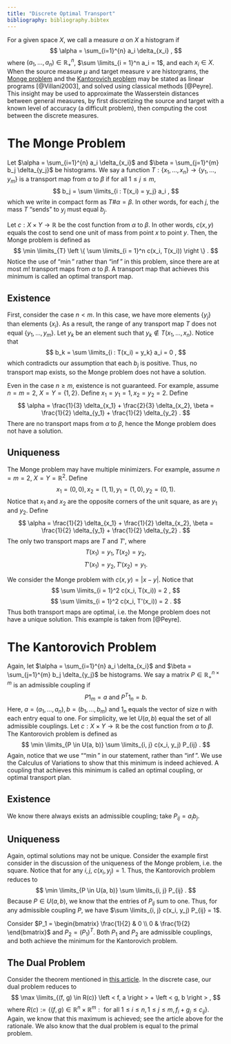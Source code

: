```yaml
---
title: "Discrete Optimal Transport"
bibliography: bibliography.bibtex
---
```


\usepackage{bbm}

For a given space $X$, we call a measure $\alpha$ on $X$ a histogram if 
$$ \alpha = \sum_{i=1}^{n} a_i \delta_{x_i} , $$
where $(a_1, \ldots, a_n) \in \mathbb{R}_+^n$, $\sum \limits_{i = 1}^n a_i = 1$, and each $x_i \in X$.
When the source measure $\mu$ and target measure $\nu$ are historgrams, the 
[Monge problem](https://www.otwiki.xyz/wiki/Monge_Problem) and the [Kantorovich problem](https://otwiki.github.io/otwiki-main/Kantorovich_Problem.html) 
may be stated as linear programs [@Villani2003], and solved using classical methods [@Peyre].
This insight may be used to approximate the Wasserstein distances between general measures, by first discretizing the source and target with a known level of accuracy
(a difficult problem), then computing the cost between the discrete measures.


# The Monge Problem

Let $\alpha = \sum_{i=1}^{n} a_i \delta_{x_i}$ and $\beta = \sum_{j=1}^{m} b_j \delta_{y_j}$ be histograms.
We say a function $T: \{ x_1, \ldots, x_n \} \rightarrow \{ y_1, \ldots, y_m \}$ is a transport map from $\alpha$ to $\beta$ if for all $1 \leq j \leq m$,
$$ b_j = \sum \limits_{i : T(x_i) = y_j} a_i , $$
which we write in compact form as $T \# \alpha = \beta$. 
In other words, for each $j$, the mass $T$ "sends" to $y_j$ must equal $b_j$.

Let $c: X \times Y \rightarrow \mathbb{R}$ be the cost function from $\alpha$ to $\beta$.
In other words, $c(x, y)$ equals the cost to send one unit of mass from point $x$ to point $y$.
Then, the Monge problem is defined as 
$$ \min \limits_{T} \left \{ \sum \limits_{i = 1}^n c(x_i, T(x_i)) \right \} . $$
Notice the use of "$\min$" rather than "$\inf$" in this problem, since there are at most $m!$ transport maps from $\alpha$ to $\beta$.
A transport map that achieves this minimum is called an optimal transport map.


## Existence

First, consider the case $n < m$.
In this case, we have more elements $\{ y_j \}$ than elements $\{ x_i \}$.
As a result, the range of any transport map $T$ does not equal $\{ y_1, \ldots, y_m \}$.
Let $y_k$ be an element such that $y_k \notin T(x_1, \ldots, x_n)$.
Notice that 
$$ b_k =  \sum \limits_{i : T(x_i) = y_k} a_i = 0 , $$
which contradicts our assumption that each $b_j$ is positive.
Thus, no transport map exists, so the Monge problem does not have a solution.

Even in the case $n \geq m$, existence is not guaranteed.
For example, assume $n = m = 2$, $X = Y = \{ 1, 2 \}$.
Define $x_1 = y_1 = 1, x_2 = y_2 = 2$.
Define
$$ \alpha = \frac{1}{3} \delta_{x_1} + \frac{2}{3} \delta_{x_2}, \beta = \frac{1}{2} \delta_{y_1} + \frac{1}{2} \delta_{y_2} . $$
There are no transport maps from $\alpha$ to $\beta$, hence the Monge problem does not have a solution.

## Uniqueness

The Monge problem may have multiple minimizers.
For example, assume $n = m = 2$, $X = Y = \mathbb{R}^2$.
Define
$$ x_1 = (0, 0), x_2 = (1, 1), y_1 = (1, 0), y_2 = (0, 1) . $$
Notice that $x_1$ and $x_2$ are the opposite corners of the unit square, as are $y_1$ and $y_2$.
Define
$$ \alpha = \frac{1}{2} \delta_{x_1} + \frac{1}{2} \delta_{x_2}, \beta = \frac{1}{2} \delta_{y_1} + \frac{1}{2} \delta_{y_2} . $$
The only two transport maps are $T$ and $T'$, where
$$ T(x_1) = y_1, T(x_2) = y_2 , $$
$$ T'(x_1) = y_2, T'(x_2) = y_1 . $$

We consider the Monge problem with $c(x, y) = |x - y|$.
Notice that 
$$ \sum \limits_{i = 1}^2 c(x_i, T(x_i)) = 2 , $$
$$ \sum \limits_{i = 1}^2 c(x_i, T'(x_i)) = 2 . $$
Thus both transport maps are optimal, i.e. the Monge problem does not have a unique solution.
This example is taken from [@Peyre].

# The Kantorovich Problem

Again, let $\alpha = \sum_{i=1}^{n} a_i \delta_{x_i}$ and $\beta = \sum_{j=1}^{m} b_j \delta_{y_j}$ be histograms.
We say a matrix $P \in \mathbb{R}_+^{n \times m}$ is an admissible coupling if 
$$ P 1_m = a \text{ and } P^T 1_n = b . $$
Here, $a = (a_1, \ldots, a_n), b = (b_1, \ldots, b_m)$ and $1_n$ equals the vector of size $n$ with each entry equal to one.
For simplicity, we let $U(a, b)$ equal the set of all admissible couplings.
Let $c: X \times Y \rightarrow \mathbb{R}$ be the cost function from $\alpha$ to $\beta$.
The Kantorovich problem is defined as 
$$ \min \limits_{P \in U(a, b)} \sum \limits_{i, j} c(x_i, y_j) P_{ij} . $$
Again, notice that we use ""$\min$" in our statement, rather than "$\inf$".
We use the Calculus of Variations to show that this minimum is indeed achieved.
A coupling that achieves this minimum is called an optimal coupling, or optimal transport plan.

## Existence

We know there always exists an admissible coupling; take $P_{ij} = a_i b_j$.

## Uniqueness

Again, optimal solutions may not be unique. 
Consider the example first consider in the discussion of the uniqueness of the Monge problem, i.e. the square.
Notice that for any $i, j$, $c(x_i, y_j) = 1$.
Thus, the Kantorovich problem reduces to  
$$ \min \limits_{P \in U(a, b)} \sum \limits_{i, j} P_{ij} . $$
Because $P \in U(a, b)$, we know that the entries of $P_{ij}$ sum to one.
Thus, for any admissible coupling $P$, we have $\sum \limits_{i, j} c(x_i, y_j) P_{ij} = 1$.

Consider $P_1 = \begin{bmatrix}
\frac{1}{2} & 0 \\
0 & \frac{1}{2}
\end{bmatrix}$ and $P_2 = (P_1)^T$.
Both $P_1$ and $P_2$ are admissible couplings, and both achieve the minimum for the Kantorovich problem.

## The Dual Problem

Consider the theorem mentioned in [this article](https://www.otwiki.xyz/wiki/Kantorovich_Dual_Problem_(for_general_costs)).
In the discrete case, our dual problem reduces to 
$$ \max \limits_{(f, g) \in R(c)} \left < f, a \right > + \left < g, b \right > , $$
where $R(c) := \left \{ (f, g) \in \mathbb{R}^n \times \mathbb{R}^m :  \text{ for all } 1 \leq i \leq n, 1 \leq j \leq m, f_i + g_j \leq c_{ij} \right \}.$
Again, we know that this maximum is achieved; see the article above for the rationale.
We also know that the dual problem is equal to the primal problem. 